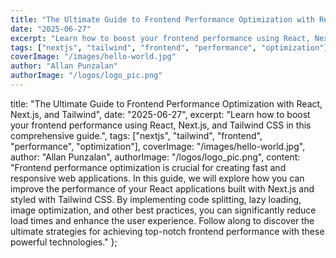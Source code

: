 ```yaml
---
title: "The Ultimate Guide to Frontend Performance Optimization with React, Next.js, and Tailwind"
date: "2025-06-27"
excerpt: "Learn how to boost your frontend performance using React, Next.js, and Tailwind CSS in this comprehensive guide."
tags: ["nextjs", "tailwind", "frontend", "performance", "optimization"]
coverImage: "/images/hello-world.jpg"
author: "Allan Punzalan"
authorImage: "/logos/logo_pic.png"
---
```


title: "The Ultimate Guide to Frontend Performance Optimization with React, Next.js, and Tailwind",
date: "2025-06-27",
excerpt: "Learn how to boost your frontend performance using React, Next.js, and Tailwind CSS in this comprehensive guide.",
tags: ["nextjs", "tailwind", "frontend", "performance", "optimization"],
coverImage: "/images/hello-world.jpg",
author: "Allan Punzalan",
authorImage: "/logos/logo_pic.png",
content: "Frontend performance optimization is crucial for creating fast and responsive web applications. In this guide, we will explore how you can improve the performance of your React applications built with Next.js and styled with Tailwind CSS. By implementing code splitting, lazy loading, image optimization, and other best practices, you can significantly reduce load times and enhance the user experience. Follow along to discover the ultimate strategies for achieving top-notch frontend performance with these powerful technologies."
};